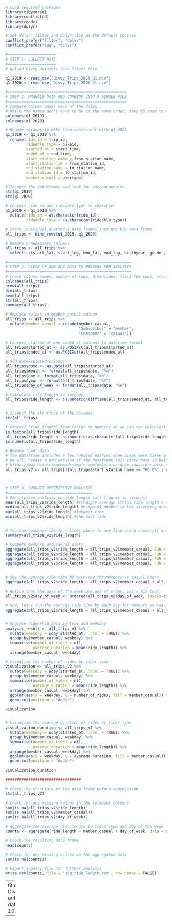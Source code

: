 
```r
# Load required packages
library(tidyverse)
library(conflicted)
library(readr)
library(dplyr)

# Set dplyr::filter and dplyr::lag as the default choices
conflict_prefer("filter", "dplyr")
conflict_prefer("lag", "dplyr")

#=====================
# STEP 1: COLLECT DATA
#=====================
# Upload Divvy datasets (csv files) here

q1_2019 <- read_csv("Divvy_Trips_2019_Q1.csv")
q1_2020 <- read_csv("Divvy_Trips_2020_Q1.csv")

#====================================================
# STEP 2: WRANGLE DATA AND COMBINE INTO A SINGLE FILE
#====================================================
# Compare column names each of the files
# While the names don't have to be in the same order, they DO need to match perfectly before we can use a command to join them into one file
colnames(q1_2019)
colnames(q1_2020)

# Rename columns to make them consistent with q1_2020
q1_2019 <- q1_2019 %>%
  rename(ride_id = trip_id,
         rideable_type = bikeid,
         started_at = start_time,
         ended_at = end_time,
         start_station_name = from_station_name,
         start_station_id = from_station_id,
         end_station_name = to_station_name,
         end_station_id = to_station_id,
         member_casual = usertype)

# Inspect the dataframes and look for incongruencies
str(q1_2019)
str(q1_2020)

# Convert ride_id and rideable_type to character
q1_2019 <- q1_2019 %>%
  mutate(ride_id = as.character(ride_id),
         rideable_type = as.character(rideable_type))

# Stack individual quarter's data frames into one big data frame
all_trips <- bind_rows(q1_2019, q1_2020)

# Remove unnecessary columns
all_trips <- all_trips %>%  
  select(-c(start_lat, start_lng, end_lat, end_lng, birthyear, gender, "tripduration"))

#======================================================
# STEP 3: CLEAN UP AND ADD DATA TO PREPARE FOR ANALYSIS
#======================================================
# Check column names, number of rows, dimensions, first few rows, structure, and summary statistics
colnames(all_trips)
nrow(all_trips)
dim(all_trips)
head(all_trips)
str(all_trips)
summary(all_trips)

# Replace values in member_casual column
all_trips <- all_trips %>%
  mutate(member_casual = recode(member_casual,
                                "Subscriber" = "member",
                                "Customer" = "casual"))

# Convert started_at and ended_at columns to datetime format
all_trips$started_at <- as.POSIXct(all_trips$started_at)
all_trips$ended_at <- as.POSIXct(all_trips$ended_at)

# Add date-related columns
all_trips$date <- as.Date(all_trips$started_at)
all_trips$month <- format(all_trips$date, "%m")
all_trips$day <- format(all_trips$date, "%d")
all_trips$year <- format(all_trips$date, "%Y")
all_trips$day_of_week <- format(all_trips$date, "%A")

# Calculate ride_length in seconds
all_trips$ride_length <- as.numeric(difftime(all_trips$ended_at, all_trips$started_at, units = "secs"))


# Inspect the structure of the columns
str(all_trips)

# Convert "ride_length" from Factor to numeric so we can run calculations on the data
is.factor(all_trips$ride_length)
all_trips$ride_length <- as.numeric(as.character(all_trips$ride_length))
is.numeric(all_trips$ride_length)

# Remove "bad" data
# The dataframe includes a few hundred entries when bikes were taken out of docks and checked for quality by Divvy or ride_length was negative
# We will create a new version of the dataframe (v2) since data is being removed
# https://www.datasciencemadesimple.com/delete-or-drop-rows-in-r-with-conditions-2/
all_trips_v2 <- all_trips[!(all_trips$start_station_name == "HQ QR" | all_trips$ride_length < 0),]



# STEP 4: CONDUCT DESCRIPTIVE ANALYSIS
#=====================================
# Descriptive analysis on ride_length (all figures in seconds)
mean(all_trips_v2$ride_length) #straight average (total ride length / rides)
median(all_trips_v2$ride_length) #midpoint number in the ascending array of ride lengths
max(all_trips_v2$ride_length) #longest ride
min(all_trips_v2$ride_length) #shortest ride


# You can condense the four lines above to one line using summary() on the specific attribute
summary(all_trips_v2$ride_length)

# Compare members and casual users
aggregate(all_trips_v2$ride_length ~ all_trips_v2$member_casual, FUN = mean)
aggregate(all_trips_v2$ride_length ~ all_trips_v2$member_casual, FUN = median)
aggregate(all_trips_v2$ride_length ~ all_trips_v2$member_casual, FUN = max)
aggregate(all_trips_v2$ride_length ~ all_trips_v2$member_casual, FUN = min)


# See the average ride time by each day for members vs casual users
aggregate(all_trips_v2$ride_length ~ all_trips_v2$member_casual + all_trips_v2$day_of_week, FUN = mean)

# Notice that the days of the week are out of order. Let's fix that.
all_trips_v2$day_of_week <- ordered(all_trips_v2$day_of_week, levels=c("Sunday", "Monday", "Tuesday", "Wednesday", "Thursday", "Friday", "Saturday"))

# Now, let's run the average ride time by each day for members vs casual users
aggregate(all_trips_v2$ride_length ~ all_trips_v2$member_casual + all_trips_v2$day_of_week, FUN = mean)


# Analyze ridership data by type and weekday
analysis_result <- all_trips_v2 %>% 
  mutate(weekday = wday(started_at, label = TRUE)) %>%  
  group_by(member_casual, weekday) %>%  
  summarise(number_of_rides = n(),
            average_duration = mean(ride_length)) %>%  
  arrange(member_casual, weekday) 

# Visualize the number of rides by rider type
visualization <- all_trips_v2 %>% 
  mutate(weekday = wday(started_at, label = TRUE)) %>% 
  group_by(member_casual, weekday) %>% 
  summarise(number_of_rides = n(),
            average_duration = mean(ride_length)) %>% 
  arrange(member_casual, weekday) %>% 
  ggplot(aes(x = weekday, y = number_of_rides, fill = member_casual)) +
  geom_col(position = "dodge")

visualization


# Visualize the average duration of rides by rider type
visualization_duration <- all_trips_v2 %>% 
  mutate(weekday = wday(started_at, label = TRUE)) %>% 
  group_by(member_casual, weekday) %>% 
  summarise(number_of_rides = n(),
            average_duration = mean(ride_length)) %>% 
  arrange(member_casual, weekday) %>% 
  ggplot(aes(x = weekday, y = average_duration, fill = member_casual)) +
  geom_col(position = "dodge")

visualization_duration

#################################

# Check the structure of the data frame before aggregation
str(all_trips_v2)

# Check for any missing values in the relevant columns
sum(is.na(all_trips_v2$ride_length))
sum(is.na(all_trips_v2$member_casual))
sum(is.na(all_trips_v2$day_of_week))

# Aggregate the average ride length by rider type and day of the week
counts <- aggregate(ride_length ~ member_casual + day_of_week, data = all_trips_v2, FUN = mean)

# Check the resulting data frame
head(counts)

# Check for any missing values in the aggregated data
sum(is.na(counts))

# Export summary file for further analysis
write.csv(counts, file = 'avg_ride_length.csv', row.names = FALSE)
```



---
title: Divvy_Exercise_R.R
author: r2458598
date: '2024-02-10'

---
